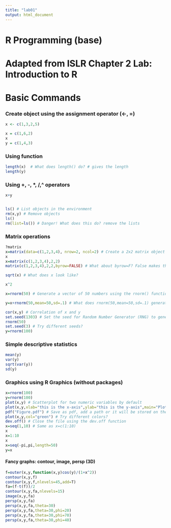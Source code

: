 ```yaml
---
title: "lab01"
output: html_document
---
```


# R Programming (base)
# Adapted from ISLR Chapter 2 Lab: Introduction to R

# Basic Commands

### Create object using the assignment operator (<-, =)
```r
x <- c(1,3,2,5)

x = c(1,6,2)
x
y = c(1,4,3)
```


### Using function

```r
length(x)  # What does length() do? # gives the length 
length(y)

```

### Using +, -, *, /,^ operators
```r
x+y


ls() # List objects in the environment
rm(x,y) # Remove objects
ls()
rm(list=ls()) # Danger! What does this do? remove the lists 
```


### Matrix operations

```r
?matrix
x=matrix(data=c(1,2,3,4), nrow=2, ncol=2) # Create a 2x2 matrix object
x
x=matrix(c(1,2,3,4),2,2)
matrix(c(1,2,3,4),2,2,byrow=FALSE) # What about byrow=F? False makes the two first as a column 

sqrt(x) # What does x look like? 

x^2

x=rnorm(50) # Generate a vector of 50 numbers using the rnorm() function

y=x+rnorm(50,mean=50,sd=.1) # What does rnorm(50,mean=50,sd=.1) generate? vector x + 50

cor(x,y) # Correlation of x and y
set.seed(1303) # Set the seed for Random Number Generator (RNG) to generate values that are reproducible.
rnorm(50)
set.seed(3) # Try different seeds?
y=rnorm(100)
```


### Simple descriptive statistics

```r
mean(y)
var(y)
sqrt(var(y))
sd(y)
```


### Graphics using R Graphics (without packages)

```r
x=rnorm(100)
y=rnorm(100)
plot(x,y) # Scatterplot for two numeric variables by default
plot(x,y,xlab="this is the x-axis",ylab="this is the y-axis",main="Plot of X vs Y") # Add labels
pdf("Figure.pdf") # Save as pdf, add a path or it will be stored on the project directory
plot(x,y,col="green") # Try different colors?
dev.off() # Close the file using the dev.off function
x=seq(1,10) # Same as x=c(1:10)
x
x=1:10
x
x=seq(-pi,pi,length=50)
y=x
```


#### Fancy graphs: contour, image, persp (3D)
```r
f=outer(x,y,function(x,y)cos(y)/(1+x^2))
contour(x,y,f)
contour(x,y,f,nlevels=45,add=T)
fa=(f-t(f))/2
contour(x,y,fa,nlevels=15)
image(x,y,fa)
persp(x,y,fa)
persp(x,y,fa,theta=30)
persp(x,y,fa,theta=30,phi=20)
persp(x,y,fa,theta=30,phi=70)
persp(x,y,fa,theta=30,phi=40)

```


